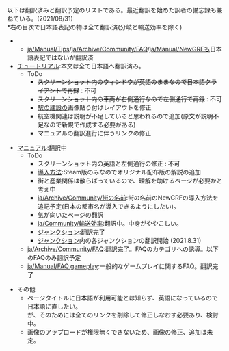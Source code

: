 {{ja/Manual/目次}}
以下は翻訳済みと翻訳予定のリストである。最近翻訳を始めた訳者の備忘録も兼ねている。(2021/08/31)
<br>
*右の目次で日本語表記の物は全て翻訳済(分岐と輸送効率を除く)
**[[ja/Manual/Tips]]/[[ja/Archive/Community/FAQ]]/[[ja/Manual/NewGRF]]も日本語表記ではないが翻訳済
*[[ja/Manual/Tutorial/Main Page|チュートリアル]]:本文は全て日本語へ翻訳済み。
**ToDo
***<strike>スクリーンショット内のウィンドウが英語のままなので日本語クライアントで再録</strike> : 不可
***<strike>スクリーンショット内の車両が右側通行なので左側通行で再録</strike> : 不可
***[[ja/Manual/Building railway stations|駅の建設]]の画像貼り付けレイアウトを修正
***航空機関連は説明が不足していると思われるので追加(原文が説明不足なので新規で作成する必要がある)
***マニュアルの翻訳進行に伴うリンクの修正

*[[ja/Manual/Main Page|マニュアル]]:翻訳中
**ToDo
***<strike>スクリーンショット内の英語と左側通行の修正</strike> : 不可
***[[ja/Manual/Installation|導入方法]]:Steam版のみなのでオリジナル配布版の解説の追加
***街と産業関係は散らばっているので、理解を助けるページが必要かと考え中
***[[ja/Archive/Community/街の名前]]:街の名前のNewGRFの導入方法を追記予定(日本の都市名が導入できるようにしたい)。
***気が向いたページの翻訳
***[[ja/Community/輸送効率]]:翻訳中。中身がややこしい。
***[[ja/Community/Junctionary/Main Page|ジャンクション]]:翻訳完了
***[[ja/Community/Junctionary/Main Page|ジャンクション]]内の各ジャンクションの翻訳開始 (2021.8.31)
**[[ja/Archive/Community/FAQ]]:翻訳完了。FAQのカテゴリへの誘導。以下のFAQのみ翻訳予定
**[[ja/Manual/FAQ gameplay]]:一般的なゲームプレイに関するFAQ。翻訳完了

*その他
**ページタイトルに日本語が利用可能とは知らず、英語になっているので日本語に直したい。<br>が、そのためには全てのリンクを削除して修正しなおす必要あり、検討中。
**画像のアップロードが権限無くできないため、画像の修正、追加は未定。


